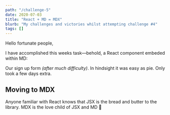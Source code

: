 ```yaml
---
path: "/challenge-5"
date: 2020-07-03
title: "React + MD = MDX"
blurb: "My challenges and victories whilst attempting challenge #4"
tags: []
---
```



Hello fortunate people,

I have accomplished this weeks task––behold, a React component embeded within MD:

<SignupForm />

Our sign up form *(after much difficulty)*. In hindsight it was easy as pie. Only took a few days extra.

## Moving to MDX

Anyone familiar with React knows that JSX is the bread and butter to the library. MDX is the love child of JSX and MD 🤱
